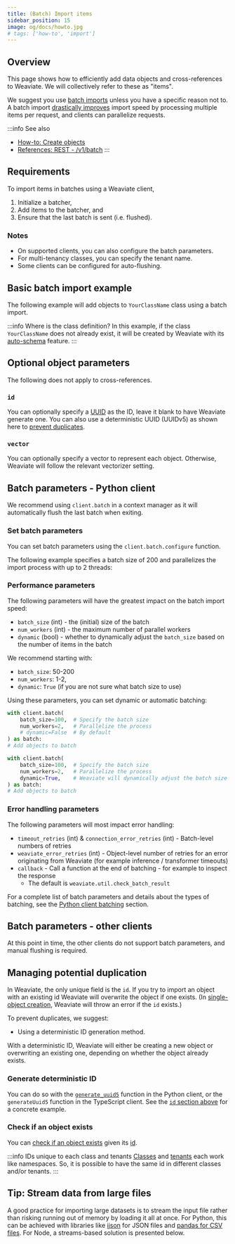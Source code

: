 ```yaml
---
title: (Batch) Import items
sidebar_position: 15
image: og/docs/howto.jpg
# tags: ['how-to', 'import']
---
```



<Badges/>


## Overview

This page shows how to efficiently add data objects and cross-references to Weaviate. We will collectively refer to these as "items".

We suggest you use [batch imports](../tutorials/import.md#to-batch-or-not-to-batch) unless you have a specific reason not to. A batch import [drastically improves](../api/rest/objects.md#objects-vs-batch) import speed by processing multiple items per request, and clients can parallelize requests.

:::info See also
- [How-to: Create objects](./create.mdx)
- [References: REST - /v1/batch](../api/rest/batch.md)
:::


## Requirements

To import items in batches using a Weaviate client,

1. Initialize a batcher,
1. Add items to the batcher, and
1. Ensure that the last batch is sent (i.e. flushed).

### Notes

- On supported clients, you can also configure the batch parameters.
- For multi-tenancy classes, you can specify the tenant name.
- Some clients can be configured for auto-flushing.


## Basic batch import example

The following example will add objects to `YourClassName` class using a batch import.

<Tabs groupId="languages">
  <TabItem value="py" label="Python">

  <FilteredTextBlock
    text={PythonCode}
    startMarker="# BasicBatchImportExample"
    endMarker="# END BasicBatchImportExample"
    language="py"
  />

  </TabItem>

  <TabItem value="js" label="JavaScript/TypeScript">

  <FilteredTextBlock
    text={TSCode}
    startMarker="// BasicBatchImportExample"
    endMarker="// END BasicBatchImportExample"
    language="ts"
  />

  </TabItem>

  <TabItem value="java" label="Java">
    <FilteredTextBlock
      text={JavaCode}
      startMarker="// BasicBatchImportExample"
      endMarker="// END BasicBatchImportExample"
      language="java"
    />
  </TabItem>

  <TabItem value="go" label="Go">
    <FilteredTextBlock
      text={GoCode}
      startMarker="// BasicBatchImportExample"
      endMarker="// END BasicBatchImportExample"
      language="go"
    />
  </TabItem>
</Tabs>

:::info Where is the class definition?
In this example, if the class `YourClassName` does not already exist, it will be created by Weaviate with its [auto-schema](../configuration/schema-configuration.md#auto-schema) feature.
:::


## Optional object parameters

The following does not apply to cross-references.

### `id`

You can optionally specify a [UUID](https://en.wikipedia.org/wiki/Universally_unique_identifier) as the ID, leave it blank to have Weaviate generate one. You can also use a deterministic UUID (UUIDv5) as shown here to [prevent duplicates](#managing-potential-duplication).

<Tabs groupId="languages">
  <TabItem value="py" label="Python">

  <FilteredTextBlock
    text={PythonCode}
    startMarker="# BatchImportWithIDExample"
    endMarker="# END BatchImportWithIDExample"
    language="py"
  />

  </TabItem>

  <TabItem value="js" label="JavaScript/TypeScript">

  <FilteredTextBlock
    text={TSCode}
    startMarker="// BatchImportWithIDExample"
    endMarker="// END BatchImportWithIDExample"
    language="ts"
  />

  </TabItem>

  <TabItem value="java" label="Java">
    <FilteredTextBlock
      text={JavaCode}
      startMarker="// BatchImportWithIDExample"
      endMarker="// END BatchImportWithIDExample"
      language="java"
    />
  </TabItem>

  <TabItem value="go" label="Go">
    <FilteredTextBlock
      text={GoCode}
      startMarker="// BatchImportWithIDExample"
      endMarker="// END BatchImportWithIDExample"
      language="go"
    />
  </TabItem>
</Tabs>

### `vector`

You can optionally specify a vector to represent each object. Otherwise, Weaviate will follow the relevant vectorizer setting.

<Tabs groupId="languages">
  <TabItem value="py" label="Python">

  <FilteredTextBlock
    text={PythonCode}
    startMarker="# BatchImportWithVectorExample"
    endMarker="# END BatchImportWithVectorExample"
    language="py"
  />

  </TabItem>

  <TabItem value="js" label="JavaScript/TypeScript">

  <FilteredTextBlock
    text={TSCode}
    startMarker="// BatchImportWithVectorExample"
    endMarker="// END BatchImportWithVectorExample"
    language="ts"
  />

  </TabItem>

  <TabItem value="java" label="Java">
    <FilteredTextBlock
      text={JavaCode}
      startMarker="// BatchImportWithVectorExample"
      endMarker="// END BatchImportWithVectorExample"
      language="java"
    />
  </TabItem>

  <TabItem value="go" label="Go">
    <FilteredTextBlock
      text={GoCode}
      startMarker="// BatchImportWithVectorExample"
      endMarker="// END BatchImportWithVectorExample"
      language="go"
    />
  </TabItem>
</Tabs>


## Batch parameters - Python client

We recommend using `client.batch` in a context manager as it will automatically flush the last batch when exiting.

### Set batch parameters

You can set batch parameters using the `client.batch.configure` function.

The following example specifies a batch size of 200 and parallelizes the import process with up to 2 threads:

<FilteredTextBlock
  text={PythonCode}
  startMarker="# ConfigureBatchImportExample"
  endMarker="# END ConfigureBatchImportExample"
  language="py"
/>


### Performance parameters

The following parameters will have the greatest impact on the batch import speed:
- `batch_size` (int) - the (initial) size of the batch
- `num_workers` (int) - the maximum number of parallel workers
- `dynamic` (bool) - whether to dynamically adjust the `batch_size` based on the number of items in the batch

We recommend starting with:
- `batch_size`: 50-200
- `num_workers`: 1-2,
- `dynamic`: `True` (if you are not sure what batch size to use)

Using these parameters, you can set dynamic or automatic batching:

<Tabs groupId="languages">
<TabItem value="auto" label="Automatic">

```python
with client.batch(
    batch_size=100,  # Specify the batch size
    num_workers=2,   # Parallelize the process
    # dynamic=False  # By default
) as batch:
# Add objects to batch
```

</TabItem>
<TabItem value="dynamic" label="Dynamic">

```python
with client.batch(
    batch_size=100,  # Specify the batch size
    num_workers=2,   # Parallelize the process
    dynamic=True,    # Weaviate will dynamically adjust the batch size
) as batch:
# Add objects to batch
```

</TabItem>
</Tabs>


### Error handling parameters

The following parameters will most impact error handling:
- `timeout_retries` (int) & `connection_error_retries` (int) - Batch-level numbers of retries
- `weaviate_error_retries` (int) - Object-level number of retries for an error originating from Weaviate (for example inference / transformer timeouts)
- `callback` - Call a function at the end of batching - for example to inspect the response
    - The default is `weaviate.util.check_batch_result`

For a complete list of batch parameters and details about the types of batching, see the [Python client batching](../client-libraries/python.md#batching) section.


## Batch parameters - other clients

At this point in time, the other clients do not support batch parameters, and manual flushing is required.


## Managing potential duplication

In Weaviate, the only unique field is the `id`. If you try to import an object with an existing id Weaviate will overwrite the object if one exists. (In [single-object creation](./create.mdx), Weaviate will throw an error if the `id` exists.)

To prevent duplicates, we suggest:
- Using a deterministic ID generation method.

With a deterministic ID, Weaviate will either be creating a new object or overwriting an existing one, depending on whether the object already exists.

### Generate deterministic ID

You can do so with the [`generate_uuid5`](https://weaviate-python-client.readthedocs.io/en/stable/weaviate.util.html#weaviate.util.generate_uuid5) function in the Python client, or the `generateUuid5` function in the TypeScript client. See the [`id` section above](#id) for a concrete example.

### Check if an object exists

You can [check if an object exists](./read.mdx#check-object-existence) given its [id](../api/graphql/additional-properties.md#id).

:::info IDs unique to each class and tenants
[Classes](../concepts/data.md#class-collections) and [tenants](../concepts/data.md#multi-tenancy) each work like namespaces. So, it is possible to have the same id in different classes and/or tenants.
:::

## Tip: Stream data from large files

A good practice for importing large datasets is to stream the input file rather than risking running out of memory by loading it all at once. For Python, this can be achieved with libraries like [ijson](https://pypi.org/project/ijson/) for JSON files and [pandas for CSV files](https://pandas.pydata.org/docs/reference/api/pandas.read_csv.html). For Node, a streams-based solution is presented below.

<Tabs groupId="languages">
  <TabItem value="py" label="Python - JSON">

  <FilteredTextBlock
    text={PythonCode}
    startMarker="# START JSON streaming"
    endMarker="# END JSON streaming"
    language="py"
  />

  </TabItem>
  <TabItem value="pycsv" label="Python - CSV">

  <FilteredTextBlock
    text={PythonCode}
    startMarker="# START CSV streaming"
    endMarker="# END CSV streaming"
    language="py"
  />

  </TabItem>
  <TabItem value="js" label="TypeScript - JSON">

  <FilteredTextBlock
    text={TSCode}
    startMarker="// START JSON streaming"
    endMarker="// END JSON streaming"
    language="ts"
  />

  </TabItem>
  <TabItem value="jscsv" label="TypeScript - CSV">

  <FilteredTextBlock
    text={TSCode}
    startMarker="// START CSV streaming"
    endMarker="// END CSV streaming"
    language="ts"
  />

  </TabItem>
</Tabs>




<DocsMoreResources />
